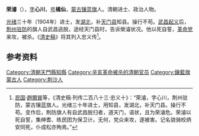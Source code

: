 {{Multiple issues|
{{Update|time=2022-04-02T15:23:45+00:00}}
{{Refimprove|time=2022-04-02T15:23:45+00:00}}
}}
'''荣濬'''（{{bd|1870年||1911年|catIdx=R}}），[[表字|字]]'''心川'''，[[号|号]]'''橘仙'''，[[蒙古|蒙古]][[蒙古八旗|镶蓝旗]]人。清朝进士、政治人物。

[[光绪|光绪]]三十年（1904年）进士，发[[湖北|湖北]]，补[[天门县|天门县]]知县。操行不苟。[[武昌起义|武昌起义]]后，[[荆州驻防|荆州驻防]]的旗人自武昌逃脱，途经天门县时，告诉榮濬状况。他以死自誓，[[革命党|革命党]]来攻，被杀。《[[清史稿|清史稿]]》将其列入忠义传<ref>[[中華民國|民国]]·[[趙爾巽|趙爾巽]]等，《清史稿·列传二百八十三·忠义十》：“荣濬，字心川，荆州驻防，蒙古镶蓝旗人。光绪三十年进士，用知县，发湖北，补天门县。操行不苟。变作后，荆防旗人有自武昌脱归者，道天门，语状，且为荣濬危。荣濬以死自誓，集绅耆、练民团为保卫计。无何，党众来攻，遂被害。记名骁骑校炳安同死，仆成松亦殉焉。”</ref>。

==参考资料==
{{reflist}}

{{光緒三十年甲辰恩科殿試金榜}}
{{清朝官员小作品}}
[[Category:清朝天門縣知縣|Category:清朝天門縣知縣]]
[[Category:辛亥革命被杀的清朝官员|Category:辛亥革命被杀的清朝官员]]
[[Category:鑲藍旗蒙古人|Category:鑲藍旗蒙古人]]
[[Category:荆沙人|Category:荆沙人]]